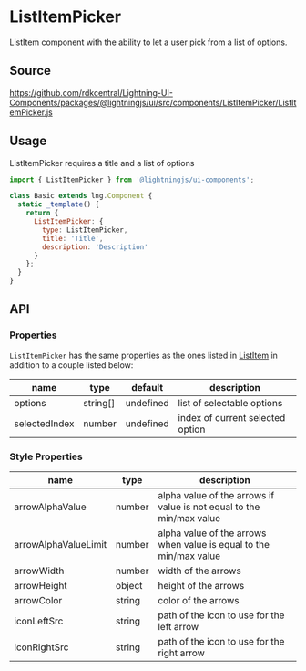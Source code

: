 ﻿<!--
  Copyright 2023 Comcast Cable Communications Management, LLC

  Licensed under the Apache License, Version 2.0 (the "License");
  you may not use this file except in compliance with the License.
  You may obtain a copy of the License at

  http://www.apache.org/licenses/LICENSE-2.0

  Unless required by applicable law or agreed to in writing, software
  distributed under the License is distributed on an "AS IS" BASIS,
  WITHOUT WARRANTIES OR CONDITIONS OF ANY KIND, either express or implied.
  See the License for the specific language governing permissions and
  limitations under the License.

  SPDX-License-Identifier: Apache-2.0
-->


# ListItemPicker

ListItem component with the ability to let a user pick from a list of options.

## Source

https://github.com/rdkcentral/Lightning-UI-Components/packages/@lightningjs/ui/src/components/ListItemPicker/ListItemPicker.js

## Usage

ListItemPicker requires a title and a list of options

```js
import { ListItemPicker } from '@lightningjs/ui-components';

class Basic extends lng.Component {
  static _template() {
    return {
      ListItemPicker: {
        type: ListItemPicker,
        title: 'Title',
        description: 'Description'
      }
    };
  }
}
```

<Canvas>
  <Story id="controls-listitempicker--list-item-picker" />
</Canvas>

## API

### Properties

`ListItemPicker` has the same properties as the ones listed in [ListItem](?path=/docs/lightning/ui-listitem--listitem) in addition to a couple listed below:

| name          | type     | default   | description                      |
| ------------- | -------- | --------- | -------------------------------- |
| options       | string[] | undefined | list of selectable options       |
| selectedIndex | number   | undefined | index of current selected option |

### Style Properties

| name                 | type   | description                                                          |
| -------------------- | ------ | -------------------------------------------------------------------- |
| arrowAlphaValue      | number | alpha value of the arrows if value is not equal to the min/max value |
| arrowAlphaValueLimit | number | alpha value of the arrows when value is equal to the min/max value   |
| arrowWidth           | number | width of the arrows                                                  |
| arrowHeight          | object | height of the arrows                                                 |
| arrowColor           | string | color of the arrows                                                  |
| iconLeftSrc          | string | path of the icon to use for the left arrow                           |
| iconRightSrc         | string | path of the icon to use for the right arrow                          |
